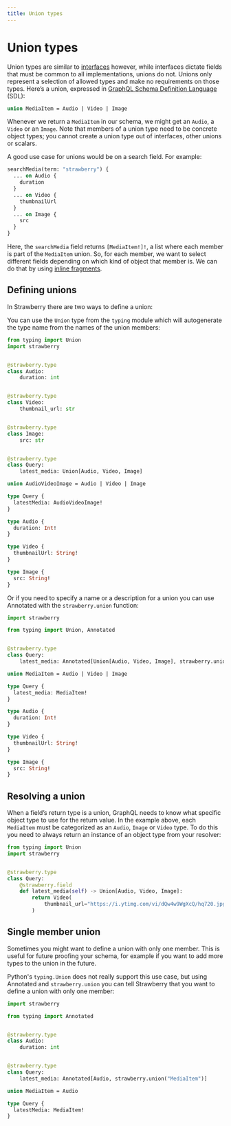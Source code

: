 ```yaml
---
title: Union types
---
```


# Union types

Union types are similar to [interfaces](/docs/types/interfaces) however, while
interfaces dictate fields that must be common to all implementations, unions do
not. Unions only represent a selection of allowed types and make no requirements
on those types. Here’s a union, expressed in
[GraphQL Schema Definition Language](https://graphql.org/learn/schema/#type-language)
(SDL):

```graphql
union MediaItem = Audio | Video | Image
```

Whenever we return a `MediaItem` in our schema, we might get an `Audio`, a
`Video` or an `Image`. Note that members of a union type need to be concrete
object types; you cannot create a union type out of interfaces, other unions or
scalars.

A good use case for unions would be on a search field. For example:

```graphql
searchMedia(term: "strawberry") {
  ... on Audio {
    duration
  }
  ... on Video {
    thumbnailUrl
  }
  ... on Image {
    src
  }
}
```

Here, the `searchMedia` field returns `[MediaItem!]!`, a list where each member
is part of the `MediaItem` union. So, for each member, we want to select
different fields depending on which kind of object that member is. We can do
that by using
[inline fragments](https://graphql.org/learn/queries/#inline-fragments).

## Defining unions

In Strawberry there are two ways to define a union:

You can use the `Union` type from the `typing` module which will autogenerate
the type name from the names of the union members:

<CodeGrid>


```python
from typing import Union
import strawberry


@strawberry.type
class Audio:
    duration: int


@strawberry.type
class Video:
    thumbnail_url: str


@strawberry.type
class Image:
    src: str


@strawberry.type
class Query:
    latest_media: Union[Audio, Video, Image]
```

```graphql
union AudioVideoImage = Audio | Video | Image

type Query {
  latestMedia: AudioVideoImage!
}

type Audio {
  duration: Int!
}

type Video {
  thumbnailUrl: String!
}

type Image {
  src: String!
}
```

</CodeGrid>


Or if you need to specify a name or a description for a union you can use
Annotated with the `strawberry.union` function:

<CodeGrid>


```python
import strawberry

from typing import Union, Annotated


@strawberry.type
class Query:
    latest_media: Annotated[Union[Audio, Video, Image], strawberry.union("MediaItem")]
```

```graphql
union MediaItem = Audio | Video | Image

type Query {
  latest_media: MediaItem!
}

type Audio {
  duration: Int!
}

type Video {
  thumbnailUrl: String!
}

type Image {
  src: String!
}
```

</CodeGrid>


## Resolving a union

When a field’s return type is a union, GraphQL needs to know what specific
object type to use for the return value. In the example above, each `MediaItem`
must be categorized as an `Audio`, `Image` or `Video` type. To do this you need
to always return an instance of an object type from your resolver:

```python
from typing import Union
import strawberry


@strawberry.type
class Query:
    @strawberry.field
    def latest_media(self) -> Union[Audio, Video, Image]:
        return Video(
            thumbnail_url="https://i.ytimg.com/vi/dQw4w9WgXcQ/hq720.jpg",
        )
```

## Single member union

Sometimes you might want to define a union with only one member. This is useful
for future proofing your schema, for example if you want to add more types to
the union in the future.

Python's `typing.Union` does not really support this use case, but using
Annotated and `strawberry.union` you can tell Strawberry that you want to define
a union with only one member:

<CodeGrid>


```python
import strawberry

from typing import Annotated


@strawberry.type
class Audio:
    duration: int


@strawberry.type
class Query:
    latest_media: Annotated[Audio, strawberry.union("MediaItem")]
```

```graphql
union MediaItem = Audio

type Query {
  latestMedia: MediaItem!
}
```

</CodeGrid>